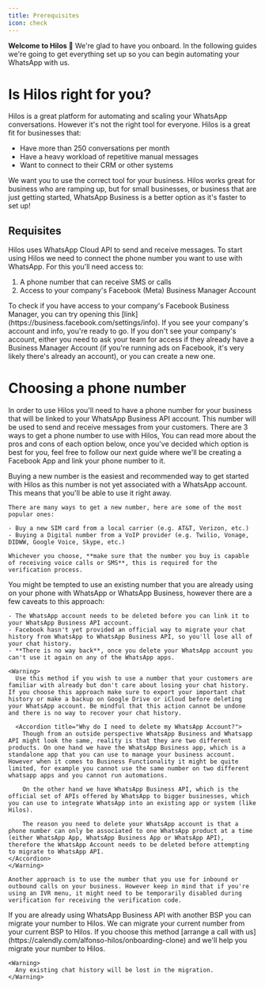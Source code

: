 ```yaml
---
title: Prerequisites
icon: check
---
```


**Welcome to Hilos 🎉** We're glad to have you onboard. In the following guides we're going to get everything set up so you can begin automating your WhatsApp with us.

# Is Hilos right for you?

Hilos is a great platform for automating and scaling your WhatsApp conversations. However it's not the right tool for everyone. Hilos is a great fit for businesses that:

- Have more than 250 conversations per month
- Have a heavy workload of repetitive manual messages
- Want to connect to their CRM or other systems

We want you to use the correct tool for your business. Hilos works great for business who are ramping up, but for small businesses, or business that are just getting started, WhatsApp Business is a better option as it's faster to set up!

## Requisites

Hilos uses WhatsApp Cloud API to send and receive messages. To start using Hilos we need to connect the phone number you want to use with WhatsApp. For this you'll need access to:

1. A phone number that can receive SMS or calls
2. Access to your company's Facebook (Meta) Business Manager Account

<Tip>
  To check if you have access to your company's Facebook Business Manager, you can try opening this [link](https://business.facebook.com/settings/info). If you see your company's account and info, you're ready to go. If you don't see your company's account, either you need to ask your team for access if they already have a Business Manager Account (if you're running ads on Facebook, it's very likely there's already an account), or you can create a new one.
</Tip>

# Choosing a phone number

In order to use Hilos you'll need to have a phone number for your business that will be linked to your WhatsApp Business API account. This number will be used to send and receive messages from your customers. There are 3 ways to get a phone number to use with Hilos, You can read more about the pros and cons of each option below, once you've decided which option is best for you, feel free to follow our next guide where we'll be creating a Facebook App and link your phone number to it.

<AccordionGroup>
  <Accordion title="Buy a new number" icon="cart-shopping">
    Buying a new number is the easiest and recommended way to get started with Hilos as this number is not yet associated with a WhatsApp account. This means that you'll be able to use it right away.

    There are many ways to get a new number, here are some of the most popular ones:

    - Buy a new SIM card from a local carrier (e.g. AT&T, Verizon, etc.)
    - Buying a Digital number from a VoIP provider (e.g. Twilio, Vonage, DIDWW, Google Voice, Skype, etc.)

    Whichever you choose, **make sure that the number you buy is capable of receiving voice calls or SMS**, this is required for the verification process.
  </Accordion>
  <Accordion title="Bring your number" icon="mobile">
    You might be tempted to use an existing number that you are already using on your phone with WhatsApp or WhatsApp Business, however there are a few caveats to this approach:

    - The WhatsApp account needs to be deleted before you can link it to your WhatsApp Business API account.
    - Facebook hasn't yet provided an official way to migrate your chat history from WhatsApp to WhatsApp Business API, so you'll lose all of your chat history.
    - **There is no way back**, once you delete your WhatsApp account you can't use it again on any of the WhatsApp apps.

    <Warning>
      Use this method if you wish to use a number that your customers are familiar with already but don't care about losing your chat history. If you choose this approach make sure to export your important chat history or make a backup on Google Drive or iCloud before deleting your WhatsApp account. Be mindful that this action cannot be undone and there is no way to recover your chat history.

      <Accordion title="Why do I need to delete my WhatsApp Account?">
        Though from an outside perspective WhatsApp Business and Whatsapp API might look the same, reality is that they are two different products. On one hand we have the WhatsApp Business app, which is a standalone app that you can use to manage your business account. However when it comes to Business Functionality it might be quite limited, for example you cannot use the same number on two different whatsapp apps and you cannot run automations.

        On the other hand we have WhatsApp Business API, which is the official set of APIs offered by WhatsApp to bigger businesses, which you can use to integrate WhatsApp into an existing app or system (like Hilos).

        The reason you need to delete your WhatsApp account is that a phone number can only be associated to one WhatsApp product at a time (either WhatsApp App, WhatsApp Business App or WhatsApp API), therefore the WhatsApp Account needs to be deleted before attempting to migrate to WhatsApp API.
    </Accordion>
    </Warning>

    Another approach is to use the number that you use for inbound or outbound calls on your business. However keep in mind that if you're using an IVR menu, it might need to be temporarily disabled during verification for receiving the verification code.
  </Accordion>
  <Accordion title="Migrate from another BSP" icon="arrow-right-arrow-left">
    If you are already using WhatsApp Business API with another BSP you can migrate your number to Hilos. We can migrate your current number from your current BSP to Hilos. If you choose this method [arrange a call with us](https://calendly.com/alfonso-hilos/onboarding-clone) and we'll help you migrate your number to Hilos.

    <Warning>
      Any existing chat history will be lost in the migration.
    </Warning>
  </Accordion>
</AccordionGroup>